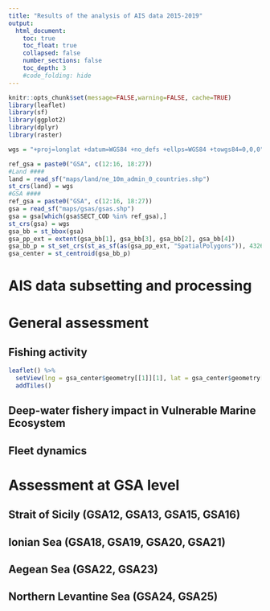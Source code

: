 ```yaml
---
title: "Results of the analysis of AIS data 2015-2019"
output:
  html_document:
    toc: true
    toc_float: true
    collapsed: false
    number_sections: false
    toc_depth: 3
    #code_folding: hide
---
```


```r
knitr::opts_chunk$set(message=FALSE,warning=FALSE, cache=TRUE)
library(leaflet)
library(sf)
library(ggplot2)
library(dplyr)
library(raster)

wgs = "+proj=longlat +datum=WGS84 +no_defs +ellps=WGS84 +towgs84=0,0,0"

ref_gsa = paste0("GSA", c(12:16, 18:27))
#Land ####
land = read_sf("maps/land/ne_10m_admin_0_countries.shp")
st_crs(land) = wgs
#GSA ####
ref_gsa = paste0("GSA", c(12:16, 18:27))
gsa = read_sf("maps/gsas/gsas.shp")
gsa = gsa[which(gsa$SECT_COD %in% ref_gsa),]
st_crs(gsa) = wgs
gsa_bb = st_bbox(gsa)
gsa_pp_ext = extent(gsa_bb[1], gsa_bb[3], gsa_bb[2], gsa_bb[4])
gsa_bb_p = st_set_crs(st_as_sf(as(gsa_pp_ext, "SpatialPolygons")), 4326)
gsa_center = st_centroid(gsa_bb_p)
```

# AIS data subsetting and processing

# General assessment

## Fishing activity
```r
leaflet() %>%
  setView(lng = gsa_center$geometry[[1]][1], lat = gsa_center$geometry[[1]][2], zoom = 4) %>%
  addTiles()
```

## Deep-water fishery impact in Vulnerable Marine Ecosystem

## Fleet dynamics

# Assessment at GSA level

## Strait of Sicily (GSA12, GSA13, GSA15, GSA16)

## Ionian Sea (GSA18, GSA19, GSA20, GSA21)

## Aegean Sea (GSA22, GSA23)

## Northern Levantine Sea (GSA24, GSA25)